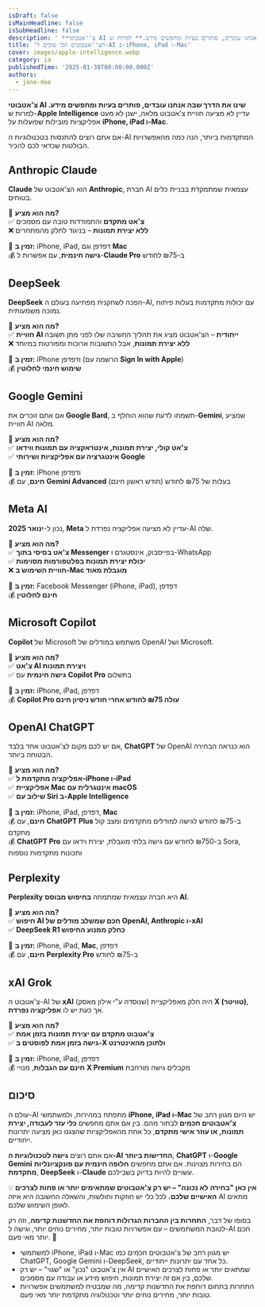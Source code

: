 ```yaml
---
isDraft: false
isMainHeadline: false
isSubHeadline: false
description: ' **צ''אטבוטי AI שינו את הדרך שבה אנחנו עובדים, פותרים בעיות ומחפשים מידע.** למרות ש-**Apple Intelligence** עדיין לא מציעה חוויית צ''אטבוט מלאה'
title: 'הצ''אטבוטים הכי טובים ל-AI ב-iPhone, iPad ו-Mac'
cover: images/apple-intelligence.webp
category: ia
publishedTime: '2025-01-30T00:00:00.000Z'
authors:
  - jane-doe
---
```


**צ'אטבוטי AI שינו את הדרך שבה אנחנו עובדים, פותרים בעיות ומחפשים מידע.** למרות ש-**Apple Intelligence** עדיין לא מציעה חוויית צ'אטבוט מלאה, ישנן לא מעט אפליקציות מובילות שפועלות על **iPhone, iPad ו-Mac**.

אם אתם רוצים להתנסות בטכנולוגיות ה-AI המתקדמות ביותר, הנה כמה מהאפשרויות הבולטות שכדאי לכם להכיר.

## **Anthropic Claude**

**Claude** הוא הצ'אטבוט של **Anthropic**, חברת AI עצמאית שמתמקדת בבניית כלים בטוחים.

📌 **מה הוא מציע?**  
✅ **צ'אט מתקדם** והתמודדות טובה עם מסמכים  
❌ **ללא יצירת תמונות** – בניגוד לחלק מהמתחרים

📱 **זמין ב:** iPhone, iPad, דפדפן וגם **Mac**  
💰 **גישה חינמית**, עם אפשרות ל-**Claude Pro** ב-₪75 לחודש

## **DeepSeek**

**DeepSeek** הפכה לשחקנית מפתיעה בעולם ה-AI, עם יכולות מתקדמות בעלות פיתוח נמוכה משמעותית.

📌 **מה הוא מציע?**  
✅ **חוויית AI ייחודית** – הצ'אטבוט מציג את תהליך החשיבה שלו לפני מתן תשובה  
❌ **ללא יצירת תמונות**, אבל התשובות ארוכות ומפורטות במיוחד

📱 **זמין ב:** iPhone ודפדפן (הרשמה עם **Sign In with Apple**)  
💰 **שימוש חינמי לחלוטין**

## **Google Gemini**

אם אתם זוכרים את **Google Bard**, תשמחו לדעת שהוא הוחלף ב-**Gemini**, שמציע חוויית AI מלאה.

📌 **מה הוא מציע?**  
✅ **צ'אט קולי, יצירת תמונות, אינטראקציה עם תמונות ווידאו**  
✅ **אינטגרציה עם אפליקציות ושירותי Google**

📱 **זמין ב:** iPhone ודפדפן  
💰 **חינם**, עם **Gemini Advanced** בעלות של ₪75 לחודש (חודש ראשון חינם)

## **Meta AI**

נכון ל-**ינואר 2025**, **Meta** עדיין לא מציעה אפליקציה נפרדת ל-AI שלה.

📌 **מה הוא מציע?**  
✅ **צ'אט בסיסי בתוך Messenger** בפייסבוק, אינסטגרם ו-WhatsApp  
✅ **יכולת יצירת תמונות בפלטפורמות מסוימות**  
❌ **חוויית השימוש ב-Mac מוגבלת מאוד**

📱 **זמין ב:** Facebook Messenger (iPhone, iPad), דפדפן  
💰 **חינם לחלוטין**

## **Microsoft Copilot**

**Copilot** של Microsoft משתמש במודלים של OpenAI ושל Microsoft.

📌 **מה הוא מציע?**  
✅ **צ'אט AI ויצירת תמונות**  
✅ **גישה חינמית** עם **Copilot Pro** בתשלום

📱 **זמין ב:** iPhone, iPad, דפדפן  
💰 **Copilot Pro עולה ₪75 לחודש אחרי חודש ניסיון חינם**

## **OpenAI ChatGPT**

אם יש לכם מקום לצ'אטבוט אחד בלבד, **ChatGPT** של OpenAI הוא כנראה הבחירה הבטוחה ביותר.

📌 **מה הוא מציע?**  
✅ **אפליקציה מתקדמת ל-iPhone ו-iPad**  
✅ **אפליקציית Mac אינטגרלית עם macOS**  
✅ **שילוב עם Siri ב-Apple Intelligence**

📱 **זמין ב:** iPhone, iPad, דפדפן, **Mac**  
💰 **חינם**, עם **ChatGPT Plus** ב-₪75 לחודש לגישה למודלים מתקדמים ומצב קול מתקדם  
💰 **ChatGPT Pro** ב-₪750 לחודש עם גישה בלתי מוגבלת, יצירת וידאו עם Sora, ותכונות מתקדמות נוספות

## **Perplexity**

**Perplexity** היא חברה עצמאית שמתמחה **בחיפוש מבוסס AI**.

📌 **מה הוא מציע?**  
✅ **חיפוש AI חכם שמשלב מודלים של OpenAI, Anthropic ו-xAI**  
✅ **DeepSeek R1 כחלק ממנוע החיפוש**

📱 **זמין ב:** iPhone, iPad, **Mac**, דפדפן  
💰 **חינם**, עם **Perplexity Pro** ב-₪75 לחודש

## **xAI Grok**

צ'אטבוט ה-AI של **xAI** (שנוסדה ע"י אילון מאסק) היה חלק מאפליקציית **X (טוויטר)**, אך כעת יש לו **אפליקציה נפרדת**.

📌 **מה הוא מציע?**  
✅ **צ'אטבוט מתקדם עם יצירת תמונות בזמן אמת**  
✅ **גישה בזמן אמת לפוסטים ב-X ולתוכן מהאינטרנט**

📱 **זמין ב:** iPhone, iPad, דפדפן  
💰 **חינם עם הגבלות**, מנויי **X Premium** מקבלים גישה מורחבת

## סיכום

עולם ה-AI מתפתח במהירות, ולמשתמשי **iPhone, iPad ו-Mac** יש היום מגוון רחב של **צ'אטבוטים חכמים** לבחור מהם. בין אם אתם מחפשים **כלי עזר לעבודה, יצירת תמונות, או עוזר אישי מתקדם**, כל אחת מהאפליקציות שהצגנו כאן מציעה יתרונות ייחודיים.

אם אתם רוצים **גישה לטכנולוגיות ה-AI החדישות ביותר**, **ChatGPT** ו-**Google Gemini** הם בחירות מצוינות. אם אתם מחפשים **חלופה חינמית עם פונקציונליות מתקדמת**, **DeepSeek** ו-**Claude** עשויים להיות בדיוק בשבילכם.

💡 **אין כאן "בחירה לא נכונה" – יש רק צ'אטבוטים שמתאימים יותר או פחות לצרכים האישיים שלכם.** לכל כלי יש חוזקות וחולשות, והשאלה החשובה היא איזה AI מתאים לאופן השימוש שלכם.

בסופו של דבר, **התחרות בין החברות הגדולות דוחפת את החדשנות קדימה**, וזה רק לטובת המשתמשים – עם אפשרויות טובות יותר, מחירים נוחים יותר, וגישה ל-AI חכם יותר מאי פעם. 🚀

- למשתמשי iPhone, iPad ו-Mac יש מגוון רחב של צ'אטבוטים חכמים כמו ChatGPT, Google Gemini ו-DeepSeek, כל אחד עם יתרונות ייחודיים.
- אין צ'אטבוט "נכון" או "שגוי" – יש רק AI שמתאים יותר או פחות לצרכים האישיים שלכם, בין אם זה יצירת תמונות, חיפוש מידע או עבודה עם מסמכים.
- התחרות בתחום דוחפת את החדשנות קדימה, מה שמבטיח למשתמשים אפשרויות טובות יותר, מחירים נוחים יותר וטכנולוגיה מתקדמת יותר מאי פעם.
